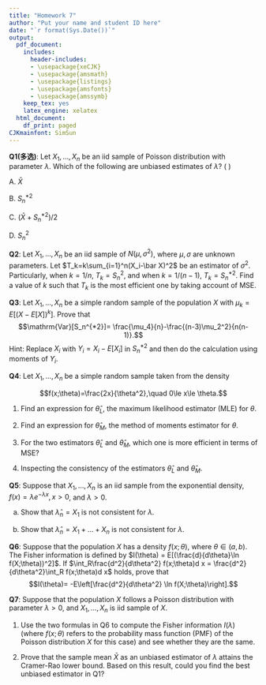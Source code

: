 ```yaml
---
title: "Homework 7"
author: "Put your name and student ID here"
date: "`r format(Sys.Date())`"
output:
  pdf_document:
    includes:
      header-includes:
      - \usepackage{xeCJK}
      - \usepackage{amsmath}
      - \usepackage{listings}
      - \usepackage{amsfonts}
      - \usepackage{amssymb}
    keep_tex: yes
    latex_engine: xelatex
  html_document:
    df_print: paged
CJKmainfont: SimSun
---
```



**Q1(多选)**: Let $X_1,\dots,X_n$ be an iid sample of Poisson distribution with parameter $\lambda$. Which of the following are
unbiased estimates of $\lambda$? (    ) 

A. $\bar X$

B. $S_n^{*2}$

C. $(\bar X+S_n^{*2})/2$

D. $S_n^2$


**Q2**: Let $X_1,\dots,X_n$ be an iid  sample of $N(\mu,\sigma^2)$, where $\mu,\sigma$ are unknown parameters. Let $T_k=k\sum_{i=1}^n(X_i-\bar X)^2$ be an estimator of $\sigma^2$. Particularly, when $k=1/n$, $T_k=S_n^2$, and when $k=1/(n-1)$, $T_k=S_n^{*2}$. Find a value of $k$ such that $T_k$ is the most efficient one by taking account of MSE.

**Q3**: Let $X_1,\dots,X_n$ be a simple random sample of the population $X$ with $\mu_k = E[(X-E[X])^k]$. Prove that
$$\mathrm{Var}[S_n^{*2}]= \frac{\mu_4}{n}-\frac{(n-3)\mu_2^2}{n(n-1)}.$$
Hint: Replace $X_i$ with $Y_i=X_i-E[X_i]$ in $S_n^{*2}$ and then do  the calculation using moments of $Y_i$. 

**Q4**: Let $X_1,\dots,X_n$ be a simple random sample taken from the density

$$f(x;\theta)=\frac{2x}{\theta^2},\quad 0\le x\le \theta.$$

1. Find an expression for $\hat\theta_L$, the maximum likelihood estimator (MLE) for $\theta$.

2. Find an expression for $\hat\theta_M$, the method of moments estimator for $\theta$.

3. For the two estimators $\hat\theta_L$ and $\hat\theta_M$, which one is more efficient in terms of MSE?

4. Inspecting the consistency of the estimators $\hat\theta_L$ and $\hat\theta_M$.


**Q5**: Suppose that $X_1,\dots,X_n$ is an iid sample from the exponential density, $f(x)=\lambda e^{-\lambda x},x>0$, and $\lambda>0$.

(a) Show that $\hat\lambda_n=X_1$ is not consistent for $\lambda$.

(b) Show that $\hat\lambda_n=X_1+\dots+X_n$ is not consistent for $\lambda$.

**Q6**: Suppose that the population $X$ has a density $f(x;\theta)$, where $\theta\in (a,b)$. The Fisher information is defined by $I(\theta) = E[(\frac{d}{d\theta}\ln f(X;\theta))^2]$. If $\int_R\frac{d^2}{d\theta^2} f(x;\theta)d x = \frac{d^2}{d\theta^2}\int_R f(x;\theta)d x$ holds, prove that $$I(\theta)= -E\left[\frac{d^2}{d\theta^2} \ln f(X;\theta)\right].$$


**Q7**: Suppose that the population $X$ follows a Poisson distribution with parameter $\lambda>0$, and $X_1,\dots, X_n$ is iid sample of $X$. 

1. Use the two formulas in Q6 to compute the Fisher information $I(\lambda)$ (where $f(x;\theta)$ refers to the probability mass function (PMF) of the Poisson distribution $X$ for this case) and see whether they are the same.

2. Prove that the sample mean $\bar X$ as an unbiased estimator of $\lambda$ attains the Cramer-Rao lower bound. Based on this result, could you find the best unbiased estimator in Q1? 


